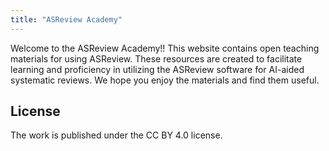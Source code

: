 ```yaml
---
title: "ASReview Academy"
---
```


Welcome to the ASReview Academy!! This website contains open teaching materials for using ASReview. These resources are created to facilitate learning and proficiency in utilizing the ASReview software for AI-aided systematic reviews. We hope you enjoy the materials and find them useful.

## License 

The work is published under the CC BY 4.0 license.


